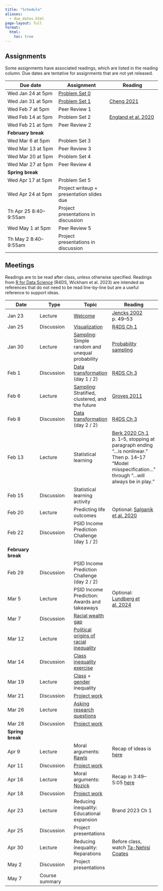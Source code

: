 ```yaml
---
title: "Schedule"
aliases:
  - due_dates.html
page-layout: full
format:
  html:
    toc: true
---
```


## Assignments

Some assignments have associated readings, which are listed in the reading column. Due dates are tentative for assignments that are not yet released.

| Due date | Assignment | Reading |
|---|---|---|
| Wed Jan 24 at 5pm | [Problem Set 0](assignments/pset0.qmd) |
| Wed Jan 31 at 5pm | [Problem Set 1](assignments/pset1.qmd) | [Cheng 2021](https://doi.org/10.1093/sf/soab003) |
| Wed Feb 7 at 5pm | Peer Review 1 |
| Wed Feb 14 at 5pm | Problem Set 2 | [England et al. 2020](https://doi.org/10.1073/pnas.1918891117)
| Wed Feb 21 at 5pm | Peer Review 2 |
| **February break** | |
| Wed Mar 6 at 5pm | Problem Set 3 |
| Wed Mar 13 at 5pm | Peer Review 3 |
| Wed Mar 20 at 5pm | Problem Set 4 |
| Wed Mar 27 at 5pm | Peer Review 4 |
| **Spring break** | |
| Wed Apr 17 at 5pm | Problem Set 5 |
| Wed Apr 24 at 5pm | Project writeup + presentation slides due |
| Th Apr 25 8:40--9:55am | Project presentations in discussion |
| Wed May 1 at 5pm | Peer Review 5 |
| Th May 2 8:40--9:55am | Project presentations in discussion |

## Meetings

Readings are to be read after class, unless otherwise specified. Readings from [R for Data Science](https://r4ds.hadley.nz/) (R4DS, Wickham et al. 2023) are intended as references that do not need to be read line-by-line but are a useful reference to support ideas.

| Date | Type | Topic | Reading |
|---|---|---|---|
| Jan 23 | Lecture | [Welcome](topics/welcome.qmd) | [Jencks 2002](https://www.jstor.org/stable/20027737) p. 49--53 |
| Jan 25 | Discussion | [Visualization](topics/visualization.qmd) | [R4DS Ch 1](https://r4ds.hadley.nz/data-visualize)
| Jan 30 | Lecture | [Sampling](topics/sampling.qmd): Simple random and unequal probability | [Probability sampling](https://www150.statcan.gc.ca/n1/edu/power-pouvoir/ch13/prob/5214899-eng.htm) |
| Feb 1 | Discussion | [Data transformation](topics/data_transformation.qmd) (day 1 / 2) | [R4DS Ch 3](https://r4ds.hadley.nz/data-transform)
| Feb 6 | Lecture | [Sampling](topics/sampling.qmd): Stratified, clustered, and the future | [Groves 2011](https://academic.oup.com/poq/article/75/5/861/1831518)
| Feb 8 | Discussion | [Data transformation](topics/data_transformation.qmd) (day 2 / 2) | [R4DS Ch 3](https://r4ds.hadley.nz/data-transform)
| Feb 13 | Lecture | Statistical learning | [Berk 2020 Ch 1](https://link.springer.com/book/10.1007/978-3-030-40189-4) p. 1--5, stopping at paragraph ending "...is nonlinear." Then p. 14--17 "Model misspecification..." through "...will always be in play."
| Feb 15 | Discussion | Statistical learning activity |
| Feb 20 | Lecture | Predicting life outcomes | Optional: [Salganik et al. 2020](https://doi.org/10.1073/pnas.1915006117) |
| Feb 22 | Discussion | PSID Income Prediction Challenge (day 1 / 2) |
| **February break** |  |  |
| Feb 29 | Discussion | PSID Income Prediction Challenge (day 2 / 2) |
| Mar 5 | Lecture | PSID Income Prediction: Awards and takeaways | Optional: [Lundberg et al. 2024](https://arxiv.org/abs/2310.12871) |
| Mar 7 | Discussion | [Racial wealth gap](topics/race.qmd) |
| Mar 12 | Lecture | [Political origins of racial inequality](topics/race.qmd) |
| Mar 14 | Discussion | [Class inequality exercise](topics/class.qmd) |
| Mar 19 | Lecture | [Class](topics/class.qmd) + [gender](topics/gender.qmd) inequality |
| Mar 21 | Discussion | [Project work](assignments/project.qmd) |
| Mar 26 | Lecture | [Asking research questions](topics/asking_questions.qmd) |
| Mar 28 | Discussion | [Project work](assignments/project.qmd) |
| **Spring break** | | |
| Apr 9 | Lecture | Moral arguments: [Rawls](topics/moral_arguments.html#rawls-justice-as-fairness) | Recap of ideas is [here](https://www.youtube.com/watch?v=5-JQ17X6VNg)
| Apr 11 | Discussion | [Project work](assignments/project.qmd) |
| Apr 16 | Lecture | Moral arguments: [Nozick](topics/moral_arguments.html#nozick-justice-as-individual-rights) | Recap in 3:49--5:05 [here](https://youtu.be/H0CTHVCkm90?t=229)
| Apr 18 | Discussion | [Project work](assignments/project.qmd) |
| Apr 23 | Lecture | Reducing inequality: Educational expansion | Brand 2023 Ch 1 |
| Apr 25 | Discussion | Project presentations |
| Apr 30 | Lecture | Reducing inequality: Reparations | Before class, watch [Ta-Nehisi Coates](https://www.youtube.com/watch?v=kcCnQ3iRkys)
| May 2 | Discussion | Project presentations |
| May 7 | Course summary |


<!-- | Apr 30 | Lecture | Reducing inequality: Sentencing reform | Before class, explore [A Matter of Time](https://apps.urban.org/features/long-prison-terms/demographics.html) -->
